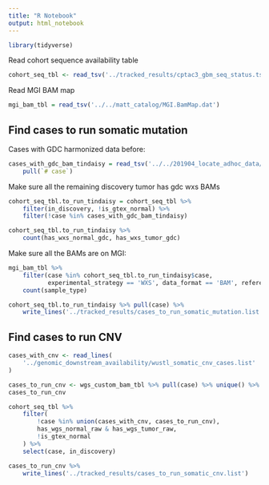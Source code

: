 ```yaml
---
title: "R Notebook"
output: html_notebook
---
```


```r
library(tidyverse)
```

Read cohort sequence availability table
```r
cohort_seq_tbl <- read_tsv('../tracked_results/cptac3_gbm_seq_status.tsv')
```

Read MGI BAM map
```r
mgi_bam_tbl = read_tsv('../../matt_catalog/MGI.BamMap.dat')
```



## Find cases to run somatic mutation

Cases with GDC harmonized data before:
```r
cases_with_gdc_bam_tindaisy = read_tsv('../../201904_locate_adhoc_data/tracked_results/harmonized_tindaisy_vcfs.tsv') %>%
    pull(`# case`)
```

Make sure all the remaining discovery tumor has gdc wxs BAMs
```r
cohort_seq_tbl.to_run_tindaisy = cohort_seq_tbl %>%
    filter(in_discovery, !is_gtex_normal) %>% 
    filter(!case %in% cases_with_gdc_bam_tindaisy) 

cohort_seq_tbl.to_run_tindaisy %>%
    count(has_wxs_normal_gdc, has_wxs_tumor_gdc)
```

Make sure all the BAMs are on MGI:
```r
mgi_bam_tbl %>%
    filter(case %in% cohort_seq_tbl.to_run_tindaisy$case,
           experimental_strategy == 'WXS', data_format == 'BAM', reference == 'hg38') %>%
    count(sample_type)
```

```r
cohort_seq_tbl.to_run_tindaisy %>% pull(case) %>%
    write_lines('../tracked_results/cases_to_run_somatic_mutation.list')
```



## Find cases to run CNV
```r
cases_with_cnv <- read_lines(
    '../genomic_downstream_availability/wustl_somatic_cnv_cases.list'
)
```

```r
cases_to_run_cnv <- wgs_custom_bam_tbl %>% pull(case) %>% unique() %>% setdiff(cases_with_cnv)
cases_to_run_cnv
```

```r
cohort_seq_tbl %>%
    filter(
        !case %in% union(cases_with_cnv, cases_to_run_cnv),
        has_wgs_normal_raw & has_wgs_tumor_raw,
        !is_gtex_normal
    ) %>% 
    select(case, in_discovery)
```

```r
cases_to_run_cnv %>%
    write_lines('../tracked_results/cases_to_run_somatic_cnv.list')
```


